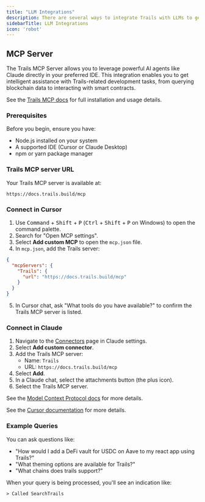 ```yaml
---
title: "LLM Integrations"
description: There are several ways to integrate Trails with LLMs to get intelligent assistance with Trails-related development tasks, from querying blockchain data to interacting with smart contracts.
sidebarTitle: LLM Integrations
icon: 'robot'
---
```


## MCP Server

The Trails MCP Server allows you to leverage powerful AI agents like Claude directly in your preferred IDE. This integration enables you to get intelligent assistance with Trails-related development tasks, from querying blockchain data to interacting with smart contracts.

See the [Trails MCP docs](https://docs.trails.build/mcp) for full installation and usage details.

### Prerequisites

Before you begin, ensure you have:
- Node.js installed on your system
- A supported IDE (Cursor or Claude Desktop)
- npm or yarn package manager

### Trails MCP server URL

Your Trails MCP server is available at:

`https://docs.trails.build/mcp`

### Connect in Cursor

1. Use <kbd>Command</kbd> + <kbd>Shift</kbd> + <kbd>P</kbd> (<kbd>Ctrl</kbd> + <kbd>Shift</kbd> + <kbd>P</kbd> on Windows) to open the command palette.
2. Search for "Open MCP settings".
3. Select **Add custom MCP** to open the `mcp.json` file.
4. In `mcp.json`, add the Trails server:

```json
{
  "mcpServers": {
    "Trails": {
      "url": "https://docs.trails.build/mcp"
    }
  }
}
```

5. In Cursor chat, ask "What tools do you have available?" to confirm the Trails MCP server is listed.

### Connect in Claude

1. Navigate to the [Connectors](https://claude.ai/settings/connectors) page in Claude settings.
2. Select **Add custom connector**.
3. Add the Trails MCP server:
   - Name: `Trails`
   - URL: `https://docs.trails.build/mcp`
4. Select **Add**.
5. In a Claude chat, select the attachments button (the plus icon).
6. Select the Trails MCP server.

See the [Model Context Protocol docs](https://modelcontextprotocol.io/docs/tutorials/use-remote-mcp-server#connecting-to-a-remote-mcp-server) for more details.


See the [Cursor documentation](https://docs.cursor.com/en/context/mcp#installing-mcp-servers) for more details.

### Example Queries

You can ask questions like:
- "How would I add a DeFi vault for USDC on Aave to my react app using Trails?"
- "What theming options are available for Trails?"
- "What chains does trails support?"

When your query is being processed, you'll see an indication like:
```
> Called SearchTrails
```
